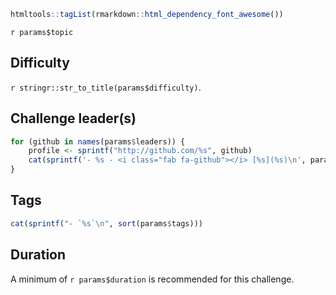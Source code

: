 ```r
htmltools::tagList(rmarkdown::html_dependency_font_awesome())
```

`r params$topic`

## Difficulty

`r stringr::str_to_title(params$difficulty)`.

## Challenge leader(s)

```r
for (github in names(params$leaders)) {
    profile <- sprintf("http://github.com/%s", github)
    cat(sprintf('- %s - <i class="fab fa-github"></i> [%s](%s)\n', params$leaders[[github]], github, profile))
}
```

## Tags

```r
cat(sprintf("- `%s`\n", sort(params$tags)))
```

## Duration

A minimum of `r params$duration` is recommended for this challenge.
